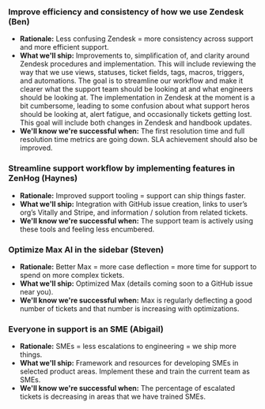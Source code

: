 ### Improve efficiency and consistency of how we use Zendesk (Ben)
- **Rationale:** Less confusing Zendesk = more consistency across support and more efficient support.
- **What we'll ship:** Improvements to, simplification of, and clarity around Zendesk procedures and implementation. This will include reviewing the way that we use views, statuses, ticket fields, tags, macros, triggers, and automations. The goal is to streamline our workflow and make it clearer what the support team should be looking at and what engineers should be looking at. The implementation in Zendesk at the moment is a bit cumbersome, leading to some confusion about what support heros should be looking at, alert fatigue, and occasionally tickets getting lost. This goal will include both changes in Zendesk and handbook updates.
- **We'll know we're successful when:** The first resolution time and full resolution time metrics are going down. SLA achievement should also be improved.

### Streamline support workflow by implementing features in ZenHog (Haynes)
- **Rationale:** Improved support tooling = support can ship things faster.
- **What we'll ship:** Integration with GitHub issue creation, links to user’s org’s Vitally and Stripe, and information / solution from related tickets.
- **We'll know we're successful when:** The support team is actively using these tools and feeling less encumbered.

### Optimize Max AI in the sidebar (Steven)
- **Rationale:** Better Max = more case deflection = more time for support to spend on more complex tickets.
- **What we'll ship:** Optimized Max (details coming soon to a GitHub issue near you).
- **We'll know we're successful when:** Max is regularly deflecting a good number of tickets and that number is increasing with optimizations.

### Everyone in support is an SME (Abigail)
- **Rationale:** SMEs = less escalations to engineering = we ship more things.
- **What we'll ship:** Framework and resources for developing SMEs in selected product areas. Implement these and train the current team as SMEs.
- **We'll know we're successful when:** The percentage of escalated tickets is decreasing in areas that we have trained SMEs.


